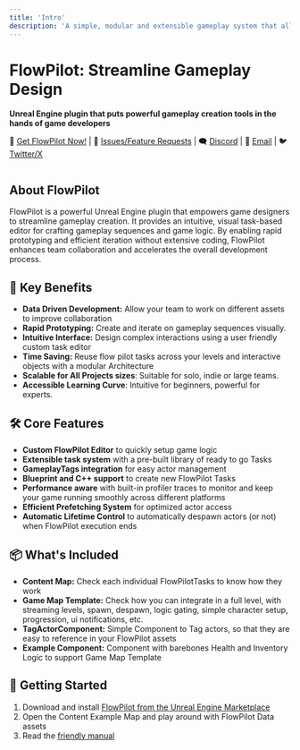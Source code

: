 ```yaml
---
title: 'Intro'
description: 'A simple, modular and extensible gameplay system that allows fast data-driven gameplay flow creation for Unreal Engine 5'
---
```



# FlowPilot: Streamline Gameplay Design

**Unreal Engine plugin that puts powerful gameplay creation tools in the hands of game developers**

🏪 [Get FlowPilot Now!](https://spotlesslink.com/4lyb6)
| 🐛 [Issues/Feature Requests](https://github.com/Mikea15/UEFlowPilot/issues)
| 🗨️ [Discord](https://discord.gg/sF9KjZ9qqj)
| 📩 [Email](mailto:michael.adaixo@gmail.com)
| 🐦 [Twitter/X](http://www.x.com/michaeladaixo)

<div class="mx-auto size-48 rounded-lg shadow-md shadow-black/50 m-1 overflow-hidden">
<img src={logo.src} alt="" /></div>

## About FlowPilot

FlowPilot is a powerful Unreal Engine plugin that empowers game designers to streamline gameplay creation. 
It provides an intuitive, visual task-based editor for crafting gameplay sequences and game logic.
By enabling rapid prototyping and efficient iteration without extensive coding, FlowPilot enhances team collaboration and accelerates the overall development process.

## 🧩 Key Benefits

- **Data Driven Development:** Allow your team to work on different assets to improve collaboration
- **Rapid Prototyping:** Create and iterate on gameplay sequences visually.
- **Intuitive Interface:** Design complex interactions using a user friendly custom task editor
- **Time Saving:** Reuse flow pilot tasks across your levels and interactive objects with a modular Architecture
- **Scalable for All Projects sizes**: Suitable for solo, indie or large teams.
- **Accessible Learning Curve**: Intuitive for beginners, powerful for experts.

## 🛠️ Core Features

- **Custom FlowPilot Editor** to quickly setup game logic
- **Extensible task system** with a pre-built library of ready to go Tasks
- **GameplayTags integration** for easy actor management
- **Blueprint and C++ support** to create new FlowPilot Tasks
- **Performance aware** with built-in profiler traces to monitor and keep your game running smoothly across different platforms
- **Efficient Prefetching System** for optimized actor access
- **Automatic Lifetime Control** to automatically despawn actors (or not) when FlowPilot execution ends

## 📦 What's Included

- **Content Map:** Check each individual FlowPilotTasks to know how they work
- **Game Map Template:** Check how you can integrate in a full level, with streaming levels, spawn, despawn, logic gating, simple character setup, progression, ui notifications, etc.
- **TagActorComponent:** Simple Component to Tag actors, so that they are easy to reference in your FlowPilot assets
- **Example Component:** Component with barebones Health and Inventory Logic to support Game Map Template 

## 🏁 Getting Started
1. Download and install [FlowPilot from the Unreal Engine Marketplace](https://spotlesslink.com/4lyb6)
2. Open the Content Example Map and play around with FlowPilot Data assets
3. Read the [friendly manual](http://www.flowpilot.dev)
